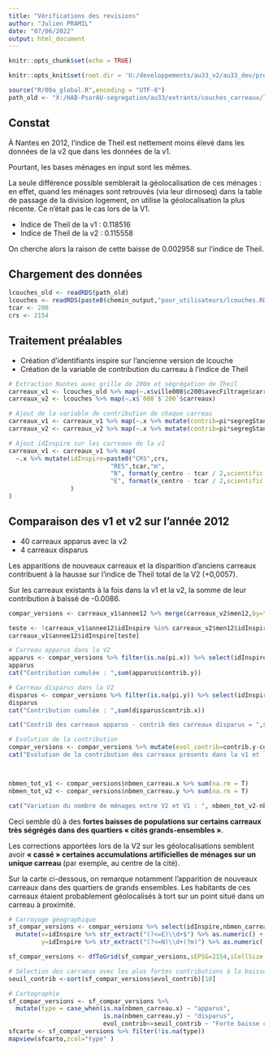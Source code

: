 ---
title: "Vérifications des revisions"
author: "Julien PRAMIL"
date: "07/06/2022"
output: html_document
---

```{r setup, include=FALSE}
knitr::opts_chunk$set(echo = TRUE)

knitr::opts_knit$set(root.dir = 'U:/developpements/au33_v2/au33_dev/prod')
```


```{r environn, include=FALSE}

source("R/00a_global.R",encoding = "UTF-8")
path_old <- "X:/HAB-PsarAU-segregation/au33/extrants/couches_carreaux/lcouches.RDS"
```

## Constat

À Nantes en 2012, l'indice de Theil est nettement moins élevé dans les données de la v2 que dans les données de la v1.

Pourtant, les bases ménages en input sont les mêmes.

La seule différence possible semblerait la géolocalisation de ces ménages : en effet, quand les ménages sont retrouvés (via leur dirnoseq) dans la table de passage de la division logement, on utilise la géolocalisation la plus récente. Ce n'était pas le cas lors de la V1.

* Indice de Theil de la v1 : 0.118516
* Indice de Theil de la v2 : 0.115558

On cherche alors la raison de cette baisse de 0.002958 sur l'indice de Theil.

## Chargement des données

```{r load}
lcouches_old <- readRDS(path_old)
lcouches <- readRDS(paste0(chemin_output,"pour_utilisateurs/lcouches.RDS"))
tcar <- 200
crs <- 2154
```


## Traitement préalables

* Création d'identifiants inspire sur l'ancienne version de lcouche
* Création de la variable de contribution du carreau à l'indice de Theil

```{r traitement}
# Extraction Nantes avec grille de 200m et ségrégation de Theil
carreaux_v1 <- lcouches_old %>% map(~.x$ville008$c200$avecFiltrage$carreaux)
carreaux_v2 <- lcouches %>% map(~.x$`008`$`200`$carreaux)

# Ajout de la variable de contribution de chaque carreau
carreaux_v1 <- carreaux_v1 %>% map(~.x %>% mutate(contrib=pi*segregStandar))
carreaux_v2 <- carreaux_v2 %>% map(~.x %>% mutate(contrib=pi*segregStandar))

# Ajout idInspire sur les carreaux de la v1
carreaux_v1 <- carreaux_v1 %>% map(
  ~.x %>% mutate(idInspire=paste0("CRS",crs,
                            "RES",tcar,"m",
                            "N", format(y_centro - tcar / 2,scientific = F,trim=T),
                            "E", format(x_centro - tcar / 2,scientific = F,trim=T))
                 )
)

```


## Comparaison des v1 et v2 sur l'année 2012

* 40 carreaux apparus avec la v2
* 4 carreaux disparus

Les apparitions de nouveaux carreaux et la disparition d'anciens carreaux contribuent à la hausse sur l'indice de Theil total de la V2 (+0,0057).

Sur les carreaux existants à la fois dans la v1 et la v2, la somme de leur contribution à baissé de -0.0086.


```{r compar_versions}
compar_versions <- carreaux_v1$annee12 %>% merge(carreaux_v2$men12,by="idInspire",all=T)

teste <- !carreaux_v1$annee12$idInspire %in% carreaux_v2$men12$idInspire
carreaux_v1$annee12$idInspire[teste]

# Carreau apparus dans la V2
apparus <- compar_versions %>% filter(is.na(pi.x)) %>% select(idInspire,nbmen_carreau.y,contrib.y)
apparus
cat("Contribution cumulée : ",sum(apparus$contrib.y))

# Carreau disparus dans la V2
disparus <- compar_versions %>% filter(is.na(pi.y)) %>% select(idInspire,nbmen_carreau.x,contrib.x)
disparus
cat("Contribution cumulée : ",sum(disparus$contrib.x))

cat("Contrib des carreaux apparus - contrib des carreaux disparus = ",sum(apparus$contrib.y)-sum(disparus$contrib.x))

# Evolution de la contribution
compar_versions <- compar_versions %>% mutate(evol_contrib=contrib.y-contrib.x) %>% arrange(evol_contrib)
cat("Evolution de la contribution des carreaux présents dans la v1 et la v2 : ",sum(compar_versions$evol_contrib,na.rm = T))



nbmen_tot_v1 <- compar_versions$nbmen_carreau.x %>% sum(na.rm = T)
nbmen_tot_v2 <- compar_versions$nbmen_carreau.y %>% sum(na.rm = T)

cat("Variation du nombre de ménages entre V2 et V1 : ", nbmen_tot_v2-nbmen_tot_v1)

```


Ceci semble dû à des **fortes baisses de populations sur certains carreaux très ségrégés dans des quartiers « cités grands-ensembles »**.

Les corrections apportées lors de la V2 sur les géolocalisations semblent avoir **« cassé »  certaines accumulations artificielles de ménages sur un unique carreau** (par exemple, au centre de la cité). 

Sur la carte ci-dessous, on remarque notamment l'apparition de nouveaux carreaux dans des quartiers de grands ensembles. Les habitants de ces carreaux étaient probablement géolocalisés à tort sur un point situé dans un carreau à proximité. 

```{r cartes}

# Carroyage géographique
sf_compar_versions <- compar_versions %>% select(idInspire,nbmen_carreau.x,nbmen_carreau.y,segregStandar.x,segregStandar.y,contrib.x,contrib.y,evol_contrib) %>% 
  mutate(x=idInspire %>% str_extract("(?<=E)\\d+$") %>% as.numeric() + tcar/2,
         y=idInspire %>% str_extract("(?<=N)\\d+(?m)") %>% as.numeric() + tcar/2)

sf_compar_versions <- dfToGrid(sf_compar_versions,sEPSG=2154,iCellSize = tcar)

# Sélection des carraeux avec les plus fortes contributions à la baisse entre la v1 et à v2
seuil_contrib <-sort(sf_compar_versions$evol_contrib)[10]

# Cartographie
sf_compar_versions <- sf_compar_versions %>%
  mutate(type = case_when(is.na(nbmen_carreau.x) ~ "apparus",
                          is.na(nbmen_carreau.y) ~ "disparus",
                          evol_contrib<=seuil_contrib ~ "Forte baisse contrib"))
sfcarto <- sf_compar_versions %>% filter(!is.na(type))
mapview(sfcarto,zcol="type" )

```




